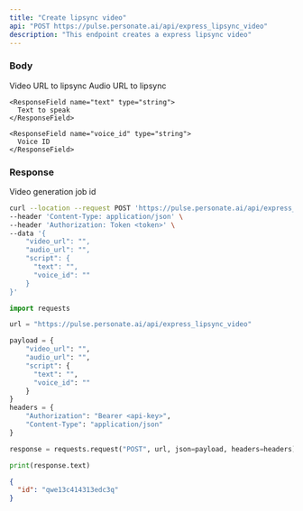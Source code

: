 ```yaml
---
title: "Create lipsync video"
api: "POST https://pulse.personate.ai/api/express_lipsync_video"
description: "This endpoint creates a express lipsync video"
---
```


### Body

<ResponseField name="video_url" type="string" required="true">
  Video URL to lipsync
</ResponseField>

<ResponseField name="audio_url" type="string">
  Audio URL to lipsync
</ResponseField>

<ResponseField name="script" type="object">  
  <Expandable title="Toggle script child">
    
    <ResponseField name="text" type="string">
      Text to speak
    </ResponseField>
    
    <ResponseField name="voice_id" type="string">
      Voice ID
    </ResponseField>
  
  </Expandable>
</ResponseField>

### Response

<ResponseField name="id" type="string">
  Video generation job id
</ResponseField>

<RequestExample>

```bash Bash
curl --location --request POST 'https://pulse.personate.ai/api/express_lipsync_video' \
--header 'Content-Type: application/json' \
--header 'Authorization: Token <token>' \
--data '{
    "video_url": "",
    "audio_url": "",
    "script": {
      "text": "",
      "voice_id": ""
    }
}'
```

```python Python
import requests

url = "https://pulse.personate.ai/api/express_lipsync_video"

payload = {
    "video_url": "",
    "audio_url": "",
    "script": {
      "text": "",
      "voice_id": ""
    }
}
headers = {
    "Authorization": "Bearer <api-key>",
    "Content-Type": "application/json"
}

response = requests.request("POST", url, json=payload, headers=headers)

print(response.text)
```

</RequestExample>

<ResponseExample>

```json Response
{
  "id": "qwe13c414313edc3q"
}
```

</ResponseExample>

